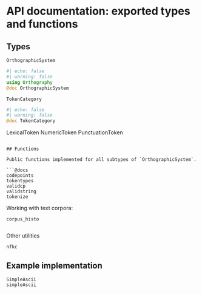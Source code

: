 # API documentation: exported types and functions

## Types


`OrthographicSystem`

:::{.callout-note appearance="minimal"}
```julia
#| echo: false
#| warning: false
using Orthography
@doc OrthographicSystem
```
:::

`TokenCategory`

:::{.callout-note appearance="minimal"}
```julia
#| echo: false
#| warning: false
@doc TokenCategory
```
:::

LexicalToken
NumericToken
PunctuationToken
```

## Functions

Public functions implemented for all subtypes of `OrthographicSystem`.

```@docs
codepoints
tokentypes
validcp
validstring
tokenize
```
Working with text corpora:

```@docs
corpus_histo
 
```

Other utilities

```@docs
nfkc
```

## Example implementation

```@docs
SimpleAscii
simpleAscii
```

